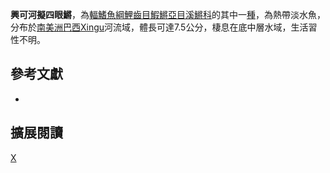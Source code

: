 {{Speciesbox 
| taxon = Anablepsoides xinguensis
| status = NE
| status_system = IUCN3.1
| authority =  [[Costa|Costa]], 2010
| synonyms = *''Rivulus xinguensis,Costa, 2010''
}}
'''興可河擬四眼鱂'''，為[[輻鰭魚綱|輻鰭魚綱]][[鯉齒目|鯉齒目]][[鰕鱂亞目|鰕鱂亞目]][[溪鱂科|溪鱂科]]的其中一[[種|種]]，為熱帶淡水魚，分布於[[南美洲|南美洲]][[巴西|巴西]]Xingu河流域，體長可達7.5公分，棲息在底中層水域，生活習性不明。

== 參考文獻 ==
*{{FishBase_species|genus=Anablepsoides|species=xinguensis|year=2014|month=8}}

== 擴展閱讀 ==
{{refbegin}}
{{wikispecies-inline|Anablepsoides xinguensis|興可河擬四眼鱂}}
{{refend}}
{{Taxonbar|from=Q13367511}}

[[Category:擬四眼鱂屬|X]]


{{魚類小作品}}